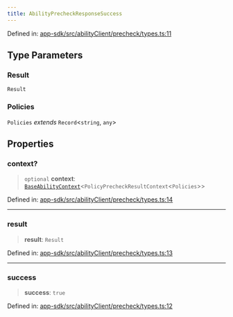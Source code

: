 ```yaml
---
title: AbilityPrecheckResponseSuccess
---
```


Defined in: [app-sdk/src/abilityClient/precheck/types.ts:11](https://github.com/LIT-Protocol/Vincent/blob/5462864f5b471985671134e594d93faefcbfeb7e/packages/libs/app-sdk/src/abilityClient/precheck/types.ts#L11)

## Type Parameters

### Result

`Result`

### Policies

`Policies` *extends* `Record`\<`string`, `any`\>

## Properties

### context?

> `optional` **context**: [`BaseAbilityContext`](./BaseAbilityContext)\<`PolicyPrecheckResultContext`\<`Policies`\>\>

Defined in: [app-sdk/src/abilityClient/precheck/types.ts:14](https://github.com/LIT-Protocol/Vincent/blob/5462864f5b471985671134e594d93faefcbfeb7e/packages/libs/app-sdk/src/abilityClient/precheck/types.ts#L14)

***

### result

> **result**: `Result`

Defined in: [app-sdk/src/abilityClient/precheck/types.ts:13](https://github.com/LIT-Protocol/Vincent/blob/5462864f5b471985671134e594d93faefcbfeb7e/packages/libs/app-sdk/src/abilityClient/precheck/types.ts#L13)

***

### success

> **success**: `true`

Defined in: [app-sdk/src/abilityClient/precheck/types.ts:12](https://github.com/LIT-Protocol/Vincent/blob/5462864f5b471985671134e594d93faefcbfeb7e/packages/libs/app-sdk/src/abilityClient/precheck/types.ts#L12)

